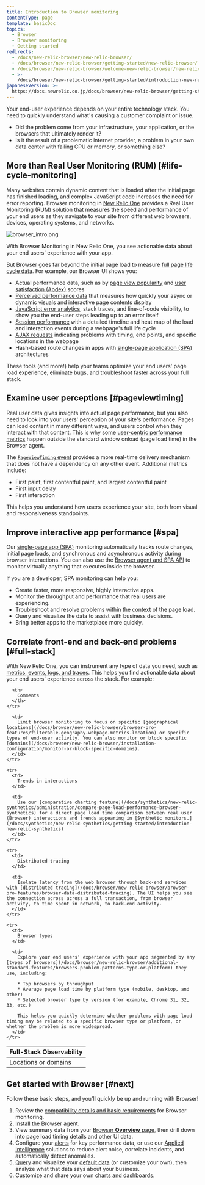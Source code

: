 ```yaml
---
title: Introduction to Browser monitoring
contentType: page
template: basicDoc
topics:
  - Browser
  - Browser monitoring
  - Getting started
redirects:
  - /docs/new-relic-browser/new-relic-browser/
  - /docs/browser/new-relic-browser/getting-started/new-relic-browser/
  - /docs/browser/new-relic-browser/welcome-new-relic-browser/new-relic-browser/
  - >-
    /docs/browser/new-relic-browser/getting-started/introduction-new-relic-browser/
japaneseVersion: >-
  https://docs.newrelic.co.jp/docs/browser/new-relic-browser/getting-started/introduction-browser-monitoring
---
```


Your end-user experience depends on your entire technology stack. You need to quickly understand what's causing a customer complaint or issue.

* Did the problem come from your infrastructure, your application, or the browsers that ultimately render it?
* Is it the result of a problematic internet provider, a problem in your own data center with failing CPU or memory, or something else?

## More than Real User Monitoring (RUM) [#life-cycle-monitoring]

Many websites contain dynamic content that is loaded after the initial page has finished loading, and complex JavaScript code increases the need for error reporting. Browser monitoring in [New Relic One](/docs/new-relic-one/use-new-relic-one/get-started/introduction-new-relic-one) provides a Real User Monitoring (RUM) solution that measures the speed and performance of your end users as they navigate to your site from different web browsers, devices, operating systems, and networks.

![browser_intro.png](./images/browser_intro_0.png "browser_intro.png")

With Browser Monitoring in New Relic One, you see actionable data about your end users' experience with your app.

But Browser goes far beyond the initial page load to measure [full page life cycle data](/docs/browser/new-relic-browser/page-load-timing-resources/page-load-timing-process). For example, our Browser UI shows you:

* Actual performance data, such as by [page view popularity](/docs/browser/new-relic-browser/additional-standard-features/page-views-insights-your-sites-popularity) and [user satisfaction (Apdex)](/docs/apm/new-relic-apm/apdex/apdex-measuring-user-satisfaction) scores
* [Perceived performance data](#pageviewtiming) that measures how quickly your async or dynamic visuals and interactive page contents display
* [JavaScript error analytics](/docs/browser/new-relic-browser/browser-pro-features/js-errors-dashboard-examining-errors-over-time), stack traces, and line-of-code visibility, to show you the end-user steps leading up to an error itself
* [Session performance](/docs/browser/new-relic-browser/browser-pro-features/session-traces-exploring-webpages-life-cycle) with a detailed timeline and heat map of the load and interaction events during a webpage's full life cycle
* [AJAX requests](/docs/browser/new-relic-browser/browser-pro-features/ajax-dashboard-identifying-time-consuming-calls) indicating problems with timing, end points, and specific locations in the webpage
* Hash-based route changes in apps with [single-page application (SPA)](#spa) architectures

These tools (and more!) help your teams optimize your end users' page load experience, eliminate bugs, and troubleshoot faster across your full stack.

## Examine user perceptions [#pageviewtiming]

Real user data gives insights into actual page performance, but you also need to look into your users' perception of your site's performance. Pages can load content in many different ways, and users control when they interact with that content. This is why some [user-centric performance metrics](/docs/browser/new-relic-browser/page-load-timing-resources/pageviewtiming-async-or-dynamic-page-details) happen outside the standard window onload (page load time) in the Browser agent.

The [`PageViewTiming` event](https://docs.newrelic.com/attribute-dictionary/pageview?attribute_name=&events_tids%5B%5D=10061) provides a more real-time delivery mechanism that does not have a dependency on any other event. Additional metrics include:

* First paint, first contentful paint, and largest contentful paint
* First input delay
* First interaction

This helps you understand how users experience your site, both from visual and responsiveness standpoints.

## Improve interactive app performance [#spa]

Our [single-page app (SPA)](/docs/browser/single-page-app-monitoring/browser-ui/view-spa-data-new-relic-browser) monitoring automatically tracks route changes, initial page loads, and synchronous and asynchronous activity during browser interactions. You can also use the [Browser agent and SPA API](/docs/browser/new-relic-browser/browser-agent-spa-api) to monitor virtually anything that executes inside the browser.

If you are a developer, SPA monitoring can help you:

* Create faster, more responsive, highly interactive apps.
* Monitor the throughput and performance that real users are experiencing.
* Troubleshoot and resolve problems within the context of the page load.
* Query and visualize the data to assist with business decisions.
* Bring better apps to the marketplace more quickly.

## Correlate front-end and back-end problems [#full-stack]

With New Relic One, you can instrument any type of data you need, such as [metrics, events, logs, and traces](/docs/using-new-relic/data/understand-data/new-relic-data-types). This helps you find actionable data about your end users' experience across the stack. For example:

<Table>
  <thead>
    <tr>
      <th style={{ width: "200px" }}>
        Full-Stack Observability
      </th>

      <th>
        Comments
      </th>
    </tr>
  </thead>

  <tbody>
    <tr>
      <td>
        Locations or domains
      </td>

      <td>
        Limit browser monitoring to focus on specific [geographical locations](/docs/browser/new-relic-browser/browser-pro-features/filterable-geography-webpage-metrics-location) or specific types of end-user activity. You can also monitor or block specific [domains](/docs/browser/new-relic-browser/installation-configuration/monitor-or-block-specific-domains).
      </td>
    </tr>

    <tr>
      <td>
        Trends in interactions
      </td>

      <td>
        Use our [comparative charting feature](/docs/synthetics/new-relic-synthetics/administration/compare-page-load-performance-browser-synthetics) for a direct page load time comparison between real user (Browser) interactions and trends appearing in [Synthetic monitors.](/docs/synthetics/new-relic-synthetics/getting-started/introduction-new-relic-synthetics)
      </td>
    </tr>

    <tr>
      <td>
        Distributed tracing
      </td>

      <td>
        Isolate latency from the web browser through back-end services with [distributed tracing](/docs/browser/new-relic-browser/browser-pro-features/browser-data-distributed-tracing). The UI helps you see the connection across across a full transaction, from browser activity, to time spent in network, to back-end activity.
      </td>
    </tr>

    <tr>
      <td>
        Browser types
      </td>

      <td>
        Explore your end users' experience with your app segmented by any [types of browsers](/docs/browser/new-relic-browser/additional-standard-features/browsers-problem-patterns-type-or-platform) they use, including:

        * Top browsers by throughput
        * Average page load time by platform type (mobile, desktop, and other)
        * Selected browser type by version (for example, Chrome 31, 32, 33, etc.)

        This helps you quickly determine whether problems with page load timing may be related to a specific browser type or platform, or whether the problem is more widespread.
      </td>
    </tr>
  </tbody>
</Table>

## Get started with Browser [#next]

Follow these basic steps, and you'll quickly be up and running with Browser!

1. Review the [compatibility details and basic requirements](/docs/browser/new-relic-browser/getting-started/compatibility-requirements-new-relic-browser) for Browser monitoring.
2. [Install](/docs/browser/new-relic-browser/installation/install-new-relic-browser-agent) the Browser agent.
3. View summary data from your [Browser **Overview** page](/docs/browser/new-relic-browser/getting-started/browser-overview-website-performance-glance), then drill down into page load timing details and other UI data.
4. Configure your [alerts](/docs/alerts/new-relic-alerts/getting-started/new-relic-alerts-concepts-workflow) for key performance data, or use our [Applied Intelligence](/docs/new-relic-one/use-new-relic-one/new-relic-ai/introduction-new-relic-ai) solutions to reduce alert noise, correlate incidents, and automatically detect anomalies.
5. [Query](/docs/using-new-relic/data/understand-data/query-new-relic-data) and visualize your [default data](/docs/insights/insights-data-sources/default-attributes/browser-default-attributes-insights) (or customize your own), then analyze what that data says about your business.
6. Customize and share your own [charts and dashboards](/docs/chart-builder/use-chart-builder/get-started/introduction-chart-builder).
